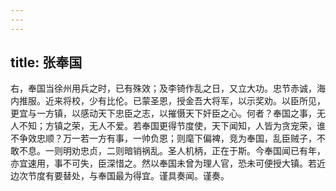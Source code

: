 ```yaml
---
---
---
```

title: 张奉国
---



右，奉国当徐州用兵之时，已有殊效；及李锜作乱之日，又立大功。忠节赤诚，海内推服。近来将校，少有比伦。已蒙圣恩，授金吾大将军，以示奖劝。以臣所见，更宜与一方镇，以感动天下忠臣之志，以摧慑天下奸臣之心。何者？奉国之事，无人不知；方镇之荣，无人不爱。若奉国更得节度使，天下闻知，人皆为贪宠荣，谁不争效忠顺？万一若一方有事，一帅负恩；则麾下偏裨，竞为奉国，乱臣贼子，不敢不息。一则明劝忠贞，二则暗销祸乱。圣人机柄，正在于斯。今奉国闻已有年，亦宜速用，事不可失，臣深惜之。然以奉国未曾为理人官，恐未可便授大镇。若近边次节度有要替处，与奉国最为得宜。谨具奏闻。谨奏。